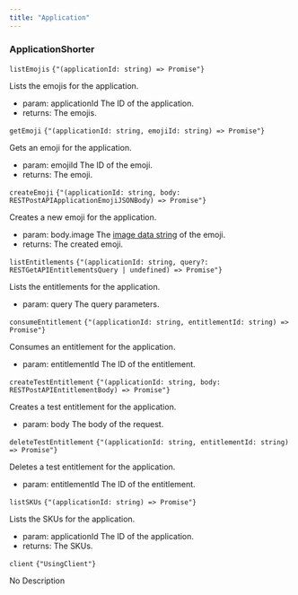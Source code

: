 ```yaml
---
title: "Application"
---
```

                 
### ApplicationShorter



<div className='*:border-b [&>*:last-child]:border-b-0'><div className='text-sm text-fd-muted-foreground py-4'>

<div className="flex flex-row items-center gap-4">
  <code className="text-sm">listEmojis</code>
  <code className="text-fd-muted-foreground">{"(applicationId: string) => Promise<RESTGetAPIApplicationEmojisResult>"}</code>
</div>

Lists the emojis for the application.

- param:
applicationId The ID of the application.
- returns:
The emojis.

</div>
<div className='text-sm text-fd-muted-foreground py-4'>

<div className="flex flex-row items-center gap-4">
  <code className="text-sm">getEmoji</code>
  <code className="text-fd-muted-foreground">{"(applicationId: string, emojiId: string) => Promise<APIEmoji>"}</code>
</div>

Gets an emoji for the application.

- param:
emojiId The ID of the emoji.
- returns:
The emoji.

</div>
<div className='text-sm text-fd-muted-foreground py-4'>

<div className="flex flex-row items-center gap-4">
  <code className="text-sm">createEmoji</code>
  <code className="text-fd-muted-foreground">{"(applicationId: string, body: RESTPostAPIApplicationEmojiJSONBody) => Promise<APIEmoji>"}</code>
</div>

Creates a new emoji for the application.

- param:
body.image The [image data string](https://discord.com/developers/docs/reference#image-data) of the emoji.
- returns:
The created emoji.

</div>
<div className='text-sm text-fd-muted-foreground py-4'>

<div className="flex flex-row items-center gap-4">
  <code className="text-sm">listEntitlements</code>
  <code className="text-fd-muted-foreground">{"(applicationId: string, query?: RESTGetAPIEntitlementsQuery | undefined) => Promise<Entitlement[]>"}</code>
</div>

Lists the entitlements for the application.

- param:
query The query parameters.

</div>
<div className='text-sm text-fd-muted-foreground py-4'>

<div className="flex flex-row items-center gap-4">
  <code className="text-sm">consumeEntitlement</code>
  <code className="text-fd-muted-foreground">{"(applicationId: string, entitlementId: string) => Promise<never>"}</code>
</div>

Consumes an entitlement for the application.

- param:
entitlementId The ID of the entitlement.

</div>
<div className='text-sm text-fd-muted-foreground py-4'>

<div className="flex flex-row items-center gap-4">
  <code className="text-sm">createTestEntitlement</code>
  <code className="text-fd-muted-foreground">{"(applicationId: string, body: RESTPostAPIEntitlementBody) => Promise<Entitlement>"}</code>
</div>

Creates a test entitlement for the application.

- param:
body The body of the request.

</div>
<div className='text-sm text-fd-muted-foreground py-4'>

<div className="flex flex-row items-center gap-4">
  <code className="text-sm">deleteTestEntitlement</code>
  <code className="text-fd-muted-foreground">{"(applicationId: string, entitlementId: string) => Promise<never>"}</code>
</div>

Deletes a test entitlement for the application.

- param:
entitlementId The ID of the entitlement.

</div>
<div className='text-sm text-fd-muted-foreground py-4'>

<div className="flex flex-row items-center gap-4">
  <code className="text-sm">listSKUs</code>
  <code className="text-fd-muted-foreground">{"(applicationId: string) => Promise<RESTGetAPISKUsResult>"}</code>
</div>

Lists the SKUs for the application.

- param:
applicationId The ID of the application.
- returns:
The SKUs.

</div>
<div className='text-sm text-fd-muted-foreground py-4'>

<div className="flex flex-row items-center gap-4">
  <code className="text-sm">client</code>
  <code className="text-fd-muted-foreground">{"UsingClient"}</code>
</div>

No Description



</div></div>